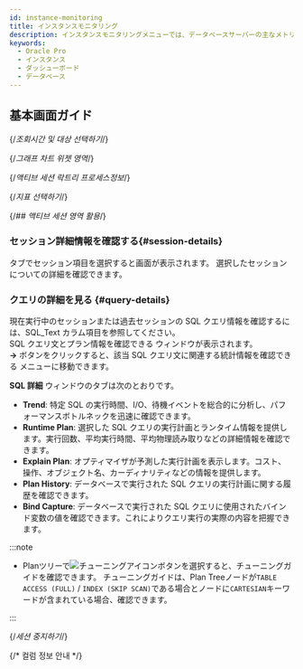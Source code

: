 ```yaml
---
id: instance-monitoring
title: インスタンスモニタリング
description: インスタンスモニタリングメニューでは、データベースサーバーの主なメトリクスに関する詳細情報をリアルタイムに確認できます。
keywords:
  - Oracle Pro
  - インスタンス
  - ダッシューボード
  - データベース
---
```



<Dbinstancemonitoringdesc />

## 基本画面ガイド

<ProdImg img='db-instance-monitoring.png' desc='インスタンスモニタリング' />

{/*조회시간 및 대상 선택하기*/}

<Dbv2instancemonitoringselect />

{/*그래프 차트 위젯 영역*/}

<Dbv2instancemonitoringwidget />

{/*액티브 세션 락트리 프로세스정보*/}

<Dbv2instancemonitoringactivesessiondesc />


<Dbdashboardactivesessiondesc />


<Dbdashboardlocktreedesc />


<Dbdashboradprocessinfodesc />


<Dbv2instancemonitoringactivesessionnote />

{/*지표 선택하기*/}

<Dbv2instancemonitoringselectmetrics />


<Dbv2instancemonitoringaddmetrics />


<Dbv2instancemonitoringchangemerics />


<Dbv2instancemonitoringdeletemetrics />


<Dbdashboradeditwidget />


<CustomWidget />


<Apmdashboardwidgetoptions />


<Dbv2instancemonitoringpreset />

{/*## 액티브 세션 영역 활용*/}

<Dbusingareaactivesession />


<Dbinstance2sqlstatic />

### セッション詳細情報を確認する{#session-details}

<Cmdname sid="active_sessions" className="uitext" />タブでセッション項目を選択すると<Cmdname sid="session_detail" className="uitext" />画面が表示されます。 選択したセッションについての詳細を確認できます。

<ImgLang img='db-session-details-info-oracle-pro.png' desc='セッション詳細情報' />

### クエリの詳細を見る {#query-details}

現在実行中のセッションまたは過去セッションの SQL クエリ情報を確認するには、<UI>SQL_Text</UI> カラム項目を参照してください。  
SQL クエリ文とプラン情報を確認できる <Cmdname sid="TTL06224" className="uitext" /> ウィンドウが表示されます。  
<Cmdname sid="BTN06225" className="uitext" /> **→** ボタンをクリックすると、該当 SQL クエリ文に関連する統計情報を確認できる <Cmdname sid="statistics_sql" className="uitext" /> メニューに移動できます。

<ImgLang img="db-sql-details-oracle-pro.png" desc="SQL 詳細" />

**SQL 詳細** ウィンドウのタブは次のとおりです。

* **Trend**: 特定 SQL の実行時間、I/O、待機イベントを総合的に分析し、パフォーマンスボトルネックを迅速に確認できます。
* **Runtime Plan**: 選択した SQL クエリの実行計画とランタイム情報を提供します。実行回数、平均実行時間、平均物理読み取りなどの詳細情報を確認できます。
* **Explain Plan**: オプティマイザが予測した実行計画を表示します。コスト、操作、オブジェクト名、カーディナリティなどの情報を提供します。
* **Plan History**: データベースで実行された SQL クエリの実行計画に関する履歴を確認できます。
* **Bind Capture**: データベースで実行された SQL クエリに使用されたバインド変数の値を確認できます。これによりクエリ実行の実際の内容を把握できます。

:::note

- Planツリーで![チューニングアイコン](/img/ic-chat-red.svg)ボタンを選択すると、チューニングガイドを確認できます。 チューニングガイドは、Plan Treeノードが`TABLE ACCESS (FULL)` / `INDEX (SKIP SCAN)`である場合とノードに`CARTESIAN`キーワードが含まれている場合、確認できます。

:::


<Linkedprojects />

{/*세션 중지하기*/}

<Dbv2instancemonitoringkiilsession />


<Dbfoldingactivesessiontable />


<Dbv2dataeditcolumn level={3} />


<Dbtabledatafiltering level={3} />

{/* 컬럼 정보 안내 */}

<Oraclecolumn level={3} />

